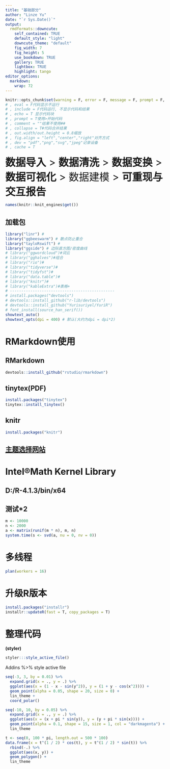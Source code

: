 ---
title: "基础部分"
author: "Linze Yu"
date: "`r Sys.Date()`"
output:
  rmdformats::downcute:
    self_contained: TRUE
    default_style: "light"
    downcute_theme: "default"
    fig_width: 7
    fig_height: 5
    use_bookdown: TRUE
    gallery: TRUE
    lightbox: TRUE
    highlight: tango
editor_options: 
  markdown: 
    wrap: 72
---

```{r, 代码全局设置, echo = F}
knitr::opts_chunk$set(warning = F, error = F, message = F, prompt = F, comment = "", echo = T, dpi = 200, collapse = F, fig.align = "left", dev = "png", cache = T)
# , eval = F代码显示不运行
# , include = F代码运行, 不显示代码和结果
# , echo = T 显示代码块
# , prompt = T使用>开始代码
# , comment = ""结果不使用##
# , collapse = T#代码合并结果
# , out.width/out.height = 0.8缩放
# , fig.align = "left","center","right"对齐方式
# , dev = "pdf","png","svg","jpeg"记录设备
# , cache = T
```

<font size = 6>**数据导入** > **数据清洗** > **数据变换** > **数据可视化** > 数据建模 > **可重现与交互报告**</font>

```{r}
names(knitr::knit_engines$get())
```

## 加载包
```{r 加载包}
library("linr") #
library("ggbeeswarm") # 散点防止重合
library("tayloRswift") #
library("ggside") # 边际直方图/密度曲线
# library("ggwordcloud")#词云
# library("gghalves")#组合
# library("rio")#
# library("tidyverse")#
# library("tidyfst")#
# library("data.table")#
# library("knitr")#
# library("kableExtra")#表格+
# ----------------------------------------------
# install.packages("devtools")
# devtools::install_github("r-lib/devtools")
# devtools::install_github("Yurisuriyel/YuriR")
# font_install(source_han_serif())
showtext_auto()
showtext_opts(dpi = 400) # 默认(大约为dpi = dpi*2)
```

# RMarkdown使用
## RMarkdown
```{r,eval = F}
devtools::install_github("rstudio/rmarkdown")
```

## tinytex(PDF)
```{r,eval = F}
install.packages("tinytex")
tinytex::install_tinytex()
```

## knitr
```{r,eval = F}
install.packages("knitr")
```

## [主题选择网站](https://bootswatch.com/3/)
  
# Intel®Math Kernel Library

## D:/R-4.1.3/bin/x64

## 测试*2
```{r}
m <- 10000
n <- 2000
a <- matrix(runif(m * n), m, n)
system.time(s <- svd(a, nu = 0, nv = 0))
```

# 多线程
```{r}
plan(workers = 16)
```

# 升级R版本
```{r,eval = F}
install.packages("installr")
installr::updateR(fast = T, copy_packages = T)
```

# 整理代码
**(styler)**
```{r, eval = F}
styler:::style_active_file()
```
Addins %>% style active file

```{r}
seq(-3, 3, by = 0.01) %>%
  expand.grid(x = ., y = .) %>%
  ggplot(aes(x = (1 - x - sin(y^2)), y = (1 + y - cos(x^2)))) +
  geom_point(alpha = 0.05, shape = 20, size = 0) +
  lin_theme +
  coord_polar()
```

```{r, eval = F}
seq(-10, 10, by = 0.05) %>%
  expand.grid(x = ., y = .) %>%
  ggplot(aes(x = (x + pi * sin(y)), y = (y + pi * sin(x)))) +
  geom_point(alpha = 0.1, shape = 15, size = 1, col = "darkmagenta") +
  lin_theme
```

```{r}
t <- seq(0, 100 * pi, length.out = 500 * 100)
data.frame(x = t^(1 / 2) * cos(t), y = t^(1 / 2) * sin(t)) %>%
  rbind(-.) %>%
  ggplot(aes(x, y)) +
  geom_polygon() +
  lin_theme
```
